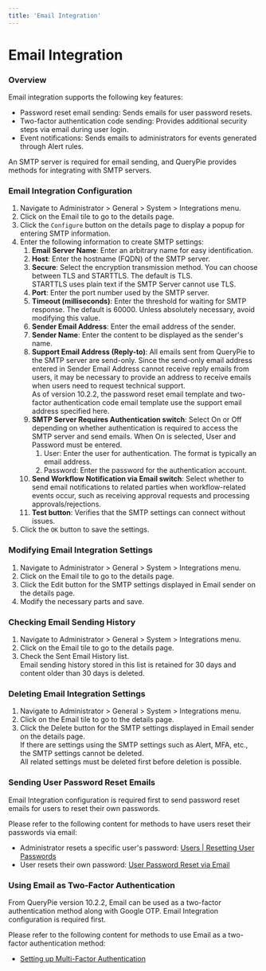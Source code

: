 ```yaml
---
title: 'Email Integration'
---
```



# Email Integration

### Overview

Email integration supports the following key features:

* Password reset email sending: Sends emails for user password resets.
* Two-factor authentication code sending: Provides additional security steps via email during user login.
* Event notifications: Sends emails to administrators for events generated through Alert rules.

An SMTP server is required for email sending, and QueryPie provides methods for integrating with SMTP servers.

### Email Integration Configuration

1. Navigate to Administrator > General > System > Integrations menu.
2. Click on the Email tile to go to the details page.
3. Click the `Configure` button on the details page to display a popup for entering SMTP information.
4. Enter the following information to create SMTP settings:
    1. **Email Server Name**: Enter an arbitrary name for easy identification.
    2. **Host**: Enter the hostname (FQDN) of the SMTP server.
    3. **Secure**: Select the encryption transmission method. You can choose between TLS and STARTTLS. The default is TLS.<br/>STARTTLS uses plain text if the SMTP Server cannot use TLS.
    4. **Port**: Enter the port number used by the SMTP server.
    5. **Timeout (milliseconds)**: Enter the threshold for waiting for SMTP response. The default is 60000. Unless absolutely necessary, avoid modifying this value.
    6. **Sender Email Address**: Enter the email address of the sender.
    7. **Sender Name**: Enter the content to be displayed as the sender's name.
    8. **Support Email Address (Reply-to)**: All emails sent from QueryPie to the SMTP server are send-only. Since the send-only email address entered in Sender Email Address cannot receive reply emails from users, it may be necessary to provide an address to receive emails when users need to request technical support.<br/>As of version 10.2.2, the password reset email template and two-factor authentication code email template use the support email address specified here.
    9. **SMTP Server Requires Authentication switch**: Select On or Off depending on whether authentication is required to access the SMTP server and send emails. When On is selected, User and Password must be entered.
        1. User: Enter the user for authentication. The format is typically an email address.
        2. Password: Enter the password for the authentication account.
    10. **Send Workflow Notification via Email switch**: Select whether to send email notifications to related parties when workflow-related events occur, such as receiving approval requests and processing approvals/rejections.
    11. **Test button**: Verifies that the SMTP settings can connect without issues.
5. Click the `OK` button to save the settings.

### Modifying Email Integration Settings

1. Navigate to Administrator > General > System > Integrations menu.
2. Click on the Email tile to go to the details page.
3. Click the Edit button for the SMTP settings displayed in Email sender on the details page.
4. Modify the necessary parts and save.

### Checking Email Sending History

1. Navigate to Administrator > General > System > Integrations menu.
2. Click on the Email tile to go to the details page.
3. Check the Sent Email History list.<br/>Email sending history stored in this list is retained for 30 days and content older than 30 days is deleted.

### Deleting Email Integration Settings

1. Navigate to Administrator > General > System > Integrations menu.
2. Click on the Email tile to go to the details page.
3. Click the Delete button for the SMTP settings displayed in Email sender on the details page.<br/>If there are settings using the SMTP settings such as Alert, MFA, etc., the SMTP settings cannot be deleted.<br/>All related settings must be deleted first before deletion is possible.

### Sending User Password Reset Emails

<Callout type="info">
Email Integration configuration is required first to send password reset emails for users to reset their own passwords.
</Callout>

Please refer to the following content for methods to have users reset their passwords via email:

* Administrator resets a specific user's password: [Users | Resetting User Passwords](../../user-management/users#resetting-user-passwords)
* User resets their own password: [User Password Reset via Email](../../../../user-manual/my-dashboard/user-password-reset-via-email)

### Using Email as Two-Factor Authentication

<Callout type="info">
From QueryPie version 10.2.2, Email can be used as a two-factor authentication method along with Google OTP. Email Integration configuration is required first.
</Callout>

Please refer to the following content for methods to use Email as a two-factor authentication method:

* [Setting up Multi-Factor Authentication](../../user-management/authentication/setting-up-multi-factor-authentication)
